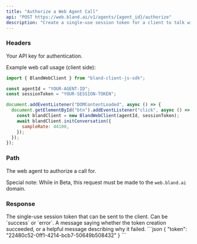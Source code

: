 ```yaml
---
title: "Authorize a Web Agent Call"
api: "POST https://web.bland.ai/v1/agents/{agent_id}/authorize"
description: "Create a single-use session token for a client to talk with your web agent."
---
```


### Headers

<ParamField header="authorization" type="string" required>
  Your API key for authentication.

Example web call usage (client side):

```javascript
import { BlandWebClient } from "bland-client-js-sdk";

const agentId = "YOUR-AGENT-ID";
const sessionToken = "YOUR-SESSION-TOKEN";

document.addEventListener("DOMContentLoaded", async () => {
  document.getElementById("btn").addEventListener("click", async () => {
    const blandClient = new BlandWebClient(agentId, sessionToken);
    await blandClient.initConversation({
      sampleRate: 44100,
    });
  });
});
```

</ParamField>

### Path

<ParamField path="agent_id" type="string" required>
  The web agent to authorize a call for.

Special note: While in Beta, this request must be made to the `web.bland.ai` domain.

</ParamField>

### Response

<ResponseField name="token" type="string">
  The single-use session token that can be sent to the client.
</ResponseField>

<ResponseField name="status" type="string">
  Can be `success` or `error`.
</ResponseField>

<ResponseField name="message" type="string">
  A message saying whether the token creation succeeded, or a helpful message describing why it failed.
</ResponseField>

<ResponseExample>
```json
{
  "token": "22480c52-0ff1-4214-bcb7-50649b508432"
}
```
</ResponseExample>
